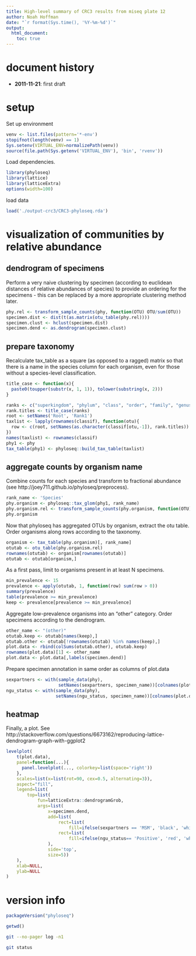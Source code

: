 ```yaml
---
title: High-level summary of CRC3 results from miseq plate 12
author: Noah Hoffman
date: "`r format(Sys.time(), '%Y-%m-%d')`"
output:
  html_document:
    toc: true
---
```


# document history

- **2011-11-21**: first draft

# setup

Set up environment

```r
venv <- list.files(pattern='*-env')
stopifnot(length(venv) == 1)
Sys.setenv(VIRTUAL_ENV=normalizePath(venv))
source(file.path(Sys.getenv('VIRTUAL_ENV'), 'bin', 'rvenv'))
```

Load dependencies.

```r
library(phyloseq)
library(lattice)
library(latticeExtra)
options(width=100)
```

load data

```r
load('./output-crc3/CRC3-phyloseq.rda')
```

# visualization of communities by relative abundance

## dendrogram of specimens

Perform a very naive clustering by specimen (according to euclidean
distances of relative abundances of species) to provide an ordering
for the specimens - this can be replaced by a more appropriate
clustering method later.

```r
phy.rel <- transform_sample_counts(phy, function(OTU) OTU/sum(OTU))
specimen.dist <- dist(t(as.matrix(otu_table(phy.rel))))
specimen.clust <- hclust(specimen.dist)
specimen.dend <- as.dendrogram(specimen.clust)
```

## prepare taxonomy

Recalculate tax_table as a square (as opposed to a ragged) matrix so
that there is a name in the species column for each organism, even for
those without a species-level classification.

```r
title_case <- function(x){
  paste0(toupper(substr(x, 1, 1)), tolower(substring(x, 2)))
}

ranks <- c("superkingdom", "phylum", "class", "order", "family", "genus", "species")
rank.titles <- title_case(ranks)
root <- setNames('Root', 'Rank1')
taxlist <- lapply(rownames(classif), function(otu){
  row <- c(root, setNames(as.character(classif[otu,-1]), rank.titles))
})
names(taxlist) <- rownames(classif)
phy1 <- phy
tax_table(phy1) <- phyloseq::build_tax_table(taxlist)
```

## aggregate counts by organism name

Combine counts for each species and transform to fractional abundance
(see http://joey711.github.io/phyloseq/preprocess).

```r
rank_name <- 'Species'
phy.organism <- phyloseq::tax_glom(phy1, rank_name)
phy.organism.rel <- transform_sample_counts(phy.organism, function(OTU) OTU/sum(OTU))
phy.organism
```

Now that phyloseq has aggregated OTUs by organism, extract the otu
table. Order organisms along rows according to the taxonomy.

```r
organism <- tax_table(phy.organism)[, rank_name]
otutab <- otu_table(phy.organism.rel)
rownames(otutab) <- organism[rownames(otutab)]
otutab <- otutab[organism,]
```

As a first pass, limit to organisms present in at least N specimens.

```r
min_prevalence <- 15
prevalence <- apply(otutab, 1, function(row) sum(row > 0))
summary(prevalence)
table(prevalence >= min_prevalence)
keep <- prevalence[prevalence >= min_prevalence]
```

Aggregate low-prevalence organisms into an "other" category. Order
specimens according to the dendrogram.

```r
other_name <- "(other)"
otutab.keep <- otutab[names(keep),]
otutab.other <- otutab[!rownames(otutab) %in% names(keep),]
plot.data <- rbind(colSums(otutab.other), otutab.keep)
rownames(plot.data)[1] <- other_name
plot.data <- plot.data[,labels(specimen.dend)]
```

Prepare specimen annotation in same order as columns of plot.data

```r
sexpartners <- with(sample_data(phy),
                    setNames(sexpartners, specimen_name))[colnames(plot.data)]
ngu_status <- with(sample_data(phy),
                   setNames(ngu_status, specimen_name))[colnames(plot.data)]
```

## heatmap

Finally, a plot. See http://stackoverflow.com/questions/6673162/reproducing-lattice-dendrogram-graph-with-ggplot2

```r
levelplot(
    t(plot.data),
    panel=function(...){
      panel.levelplot(..., colorkey=list(space='right'))
    },
    scales=list(x=list(rot=90, cex=0.5, alternating=3)),
    aspect="fill",
    legend=list(
        top=list(
            fun=latticeExtra::dendrogramGrob,
            args=list(
                x=specimen.dend,
                add=list(
                    rect=list(
                        fill=ifelse(sexpartners == 'MSM', 'black', 'white')),
                    rect=list(
                        fill=ifelse(ngu_status== 'Positive', 'red', 'white'))
                ),
                side='top',
                size=5))
    ),
    xlab=NULL,
    ylab=NULL
)
```

# version info

```r
packageVersion("phyloseq")
```

```r
getwd()
```

```sh
git --no-pager log -n1
```

```sh
git status
```
